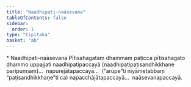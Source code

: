 ```yaml
---
title: "Naadhipati-naāsevana"
tableOfContents: false
sidebar:
  order: 1
type: "tipitaka"
basket: "ab"
---
```



<DynamicBreadcrumb />

<Paragraph type="center">
* Naadhipati-naāsevana
</Paragraph>

<Division number="10">

<Paragraph number="663">
Pītisahagataṃ dhammaṃ paṭicca pītisahagato dhammo uppajjati naadhipatipaccayā (naadhipatipaṭisandhikkhaṇe paripuṇṇaṃ)…  napurejātapaccayā…  (“arūpe”ti niyāmetabbaṃ “paṭisandhikkhaṇe”ti ca) napacchājātapaccayā…  naāsevanapaccayā.
</Paragraph>
</Division>